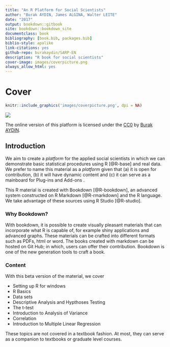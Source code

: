 ```yaml
---
title: "An R Platform for Social Scientists"
author: "Burak AYDIN, James ALGINA, Walter LEITE"
date: "2017"
output: bookdown::gitbook
site: bookdown::bookdown_site
documentclass: book
bibliography: [book.bib, packages.bib]
biblio-style: apalike
link-citations: yes
github-repo: burakaydin/SARP-EN
description: "R book for social scientists"
cover-image: images/coverpicture.png
always_allow_html: yes
---
```




# Cover

```r
knitr::include_graphics('images/coverpicture.png', dpi = NA)
```

![](images/cc0pic.png)  

The online version of this platform is licensed under the [CC0](https://creativecommons.org/publicdomain/zero/1.0/) by [Burak AYDIN](http://aydinburak.net).


## Introduction 

We aim to create a _platform_ for the applied social scientists in which we can demonstrate basic statistical procedures using R [@R-base] and real data. We prefer to name this material as a _platform_ given that (a) it is open for contribution, (b) it will have dynamic content and (c) it can serve as a mainboard for Plug-ins and Add-ons . 

This R material is created with Bookdown [@R-bookdown], an advanced system constructed on R Markdown [@R-rmarkdown] and the R language. We take advantage of these sources using R Studio [@R-studio].  

### Why Bookdown?
With bookdown, it is possible to create visually pleasant materials that can incorporate what R is capable of, for example shiny applications and advanced graphs. These materials can be crafted into different formats such as PDFs, html or word. The books created with markdown can be hosted on Git Hub; in which, users can offer their contribution. Bookdown is one of the new generation tools to craft a book.

### Content
With this beta version of the material, we cover  

* Setting up R for windows
* R Basics
* Data sets
* Descriptive Analysis and Hypthoses Testing
* The t-test
* Introduction to Analysis of Variance
* Correlation
* Introduction to Multiple Linear Regression

These topics are not covered in a textbook fashion. At most, they can serve as a companion to textbooks or graduate level courses. 